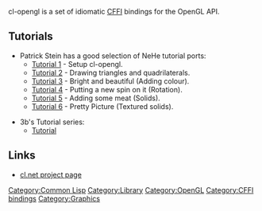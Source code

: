 cl-opengl is a set of idiomatic [[CFFI]] bindings for the OpenGL API.

== Tutorials ==

* Patrick Stein has a good selection of NeHe tutorial ports:
** [http://nklein.com/2010/06/nehe-tutorials-for-cl-opengl/ Tutorial 1] - Setup cl-opengl.
** [http://nklein.com/2010/06/nehe-tutorial-02-drawing-triangles-and-quadrilaterals/ Tutorial 2] - Drawing triangles and quadrilaterals.
** [http://nklein.com/2010/06/nehe-tutorial-03-color/ Tutorial 3] - Bright and beautiful (Adding colour).
** [http://nklein.com/2010/06/nehe-tutorial-04-rotation/ Tutorial 4] - Putting a new spin on it (Rotation).
** [http://nklein.com/2010/06/nehe-tutorial-05-solids/ Tutorial 5] - Adding some meat (Solids).
** [http://nklein.com/2010/06/nehe-tutorial-06-textured-solids/ Tutorial 6] - Pretty Picture (Textured solids).

* 3b's Tutorial series:
** [http://3bb.cc/tutorials/cl-opengl/index.html Tutorial]

== Links ==
* [http://common-lisp.net/project/cl-opengl/ cl.net project page]

[[Category:Common Lisp]]
[[Category:Library]]
[[Category:OpenGL]]
[[Category:CFFI bindings]]
[[Category:Graphics]]